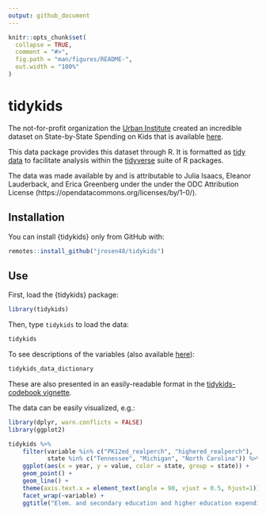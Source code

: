 ```yaml
---
output: github_document
---
```


<!-- README.md is generated from README.Rmd. Please edit that file -->

```r
knitr::opts_chunk$set(
  collapse = TRUE,
  comment = "#>",
  fig.path = "man/figures/README-",
  out.width = "100%"
)
```

# tidykids

<!-- badges: start -->
<!-- badges: end -->

The not-for-profit organization the [Urban Institute](https://www.urban.org/) created an incredible dataset on State-by-State Spending on Kids that is available [here](https://datacatalog.urban.org/dataset/state-state-spending-kids-dataset). 

This data package provides this dataset through R. It is formatted as [tidy data](https://vita.had.co.nz/papers/tidy-data.pdf) to facilitate analysis within the [tidyverse](https://www.tidyverse.org/) suite of R packages.

The data was made available by and is attributable to Julia Isaacs, Eleanor Lauderback, and Erica Greenberg under the under the ODC Attribution License (https://opendatacommons.org/licenses/by/1-0/).

## Installation

You can install {tidykids} only from GitHub with:

``` r
remotes::install_github("jrosen48/tidykids")
```

## Use

First, load the {tidykids} package:

```r
library(tidykids)
```

Then, type `tidykids` to load the data:

```r
tidykids
```

To see descriptions of the variables (also available [here](https://datacatalog.urban.org/sites/default/files/data-dictionary-files/State-by-State%20Spending%20on%20Kids%20Data%20Dictionary%20File_0.xlsx)):

```r
tidykids_data_dictionary
```

These are also presented in an easily-readable format in the [tidykids-codebook vignette](articles/tidykids-codebook.html).

The data can be easily visualized, e.g.:

```r
library(dplyr, warn.conflicts = FALSE)
library(ggplot2)

tidykids %>% 
    filter(variable %in% c("PK12ed_realperch", "highered_realperch"),
           state %in% c("Tennessee", "Michigan", "North Carolina")) %>% 
    ggplot(aes(x = year, y = value, color = state, group = state)) +
    geom_point() +
    geom_line() +
    theme(axis.text.x = element_text(angle = 90, vjust = 0.5, hjust=1)) +
    facet_wrap(~variable) +
    ggtitle("Elem. and secondary education and higher education expenditures per child")
```
